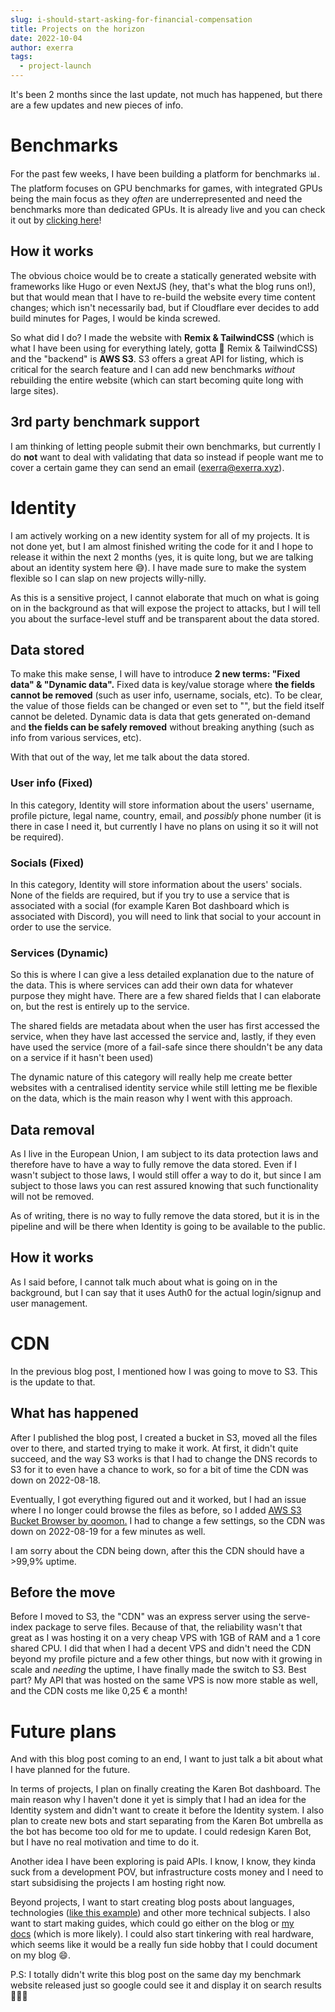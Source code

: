 ```yaml
---
slug: i-should-start-asking-for-financial-compensation
title: Projects on the horizon
date: 2022-10-04
author: exerra
tags:
  - project-launch
---
```

It's been 2 months since the last update, not much has happened, but there are a few updates and new pieces of info.

# Benchmarks

For the past few weeks, I have been building a platform for benchmarks 📊. The platform focuses on GPU benchmarks for games, with integrated GPUs being the main focus as they *often* are underrepresented and need the benchmarks more than dedicated GPUs. It is already live and you can check it out by [clicking here](https://bench.exerra.xyz)!

## How it works

The obvious choice would be to create a statically generated website with frameworks like Hugo or even NextJS (hey, that's what the blog runs on!), but that would mean that I have to re-build the website every time content changes; which isn't necessarily bad, but if Cloudflare ever decides to add build minutes for Pages, I would be kinda screwed.

So what did I do? I made the website with **Remix & TailwindCSS** (which is what I have been using for everything lately, gotta 💜 Remix & TailwindCSS) and the "backend" is **AWS S3**. S3 offers a great API for listing, which is critical for the search feature and I can add new benchmarks *without* rebuilding the entire website (which can start becoming quite long with large sites).

## 3rd party benchmark support

I am thinking of letting people submit their own benchmarks, but currently I do **not** want to deal with validating that data  so instead if people want me to cover a certain game they can send an email (exerra@exerra.xyz).

# Identity

I am actively working on a new identity system for all of my projects. It is not done yet, but I am almost finished writing the code for it and I hope to release it within the next 2 months (yes, it is quite long, but we are talking about an identity system here 😅). I have made sure to make the system flexible so I can slap on new projects willy-nilly.

As this is a sensitive project, I cannot elaborate that much on what is going on in the background as that will expose the project to attacks, but I will tell you about the surface-level stuff and be transparent about the data stored.

## Data stored

To make this make sense, I will have to introduce **2 new terms: "Fixed data" & "Dynamic data".** Fixed data is key/value storage where **the fields cannot be removed** (such as user info, username, socials, etc). To be clear, the value of those fields can be changed or even set to "", but the field itself cannot be deleted. Dynamic data is data that gets generated on-demand and **the fields can be safely removed** without breaking anything (such as info from various services, etc).

With that out of the way, let me talk about the data stored.

### User info (Fixed)

In this category, Identity will store information about the users' username, profile picture, legal name, country, email, and *possibly* phone number (it is there in case I need it, but currently I have no plans on using it so it will not be required).

### Socials (Fixed)

In this category, Identity will store information about the users' socials. None of the fields are required, but if you try to use a service that is associated with a social (for example Karen Bot dashboard which is associated with Discord), you will need to link that social to your account in order to use the service.

### Services (Dynamic)

So this is where I can give a less detailed explanation due to the nature of the data. This is where services can add their own data for whatever purpose they might have. There are a few shared fields that I can elaborate on, but the rest is entirely up to the service.

The shared fields are metadata about when the user has first accessed the service, when they have last accessed the service and, lastly, if they even have used the service (more of a fail-safe since there shouldn't be any data on a service if it hasn't been used)

The dynamic nature of this category will really help me create better websites with a centralised identity service while still letting me be flexible on the data, which is the main reason why I went with this approach.

## Data removal

As I live in the European Union, I am subject to its data protection laws and therefore have to have a way to fully remove the data stored. Even if I wasn't subject to those laws, I would still offer a way to do it, but since I am subject to those laws you can rest assured knowing that such functionality will not be removed.

As of writing, there is no way to fully remove the data stored, but it is in the pipeline and will be there when Identity is going to be available to the public.

## How it works

As I said before, I cannot talk much about what is going on in the background, but I can say that it uses Auth0 for the actual login/signup and user management.

# CDN

In the previous blog post, I mentioned how I was going to move to S3. This is the update to that.

## What has happened

After I published the blog post, I created a bucket in S3, moved all the files over to there, and started trying to make it work. At first, it didn't quite succeed, and the way S3 works is that I had to change the DNS records to S3 for it to even have a chance to work, so for a bit of time the CDN was down on 2022-08-18.

Eventually, I got everything figured out and it worked, but I had an issue where I no longer could browse the files as before, so I added [AWS S3 Bucket Browser by qoomon.](https://github.com/qoomon/aws-s3-bucket-browser) I had to change a few settings, so the CDN was down on 2022-08-19 for a few minutes as well.

I am sorry about the CDN being down, after this the CDN should have a >99,9% uptime.

## Before the move

Before I moved to S3, the "CDN" was an express server using the serve-index package to serve files. Because of that, the reliability wasn't that great as I was hosting it on a very cheap VPS with 1GB of RAM and a 1 core shared CPU. I did that when I had a decent VPS and didn't need the CDN beyond my profile picture and a few other things, but now with it growing in scale and *needing* the uptime, I have finally made the switch to S3. Best part? My API that was hosted on the same VPS is now more stable as well, and the CDN costs me like 0,25 € a month!

# Future plans

And with this blog post coming to an end, I want to just talk a bit about what I have planned for the future.

In terms of projects, I plan on finally creating the Karen Bot dashboard. The main reason why I haven't done it yet is simply that I had an idea for the Identity system and didn't want to create it before the Identity system. I also plan to create new bots and start separating from the Karen Bot umbrella as the bot has become too old for me to update. I could redesign Karen Bot, but I have no real motivation and time to do it.

Another idea I have been exploring is paid APIs. I know, I know, they kinda suck from a development POV, but infrastructure costs money and I need to start subsidising the projects I am hosting right now.

Beyond projects, I want to start creating blog posts about languages, technologies ([like this example](https://t3.gg/blog/post/types-and-nextjs)) and other more technical subjects. I also want to start making guides, which could go either on the blog or [my docs](https://docs.exerra.xyz/) (which is more likely). I could also start tinkering with real hardware, which seems like it would be a really fun side hobby that I could document on my blog 😄.

P.S: I totally didn't write this blog post on the same day my benchmark website released just so google could see it and display it on search results 👀👀👀